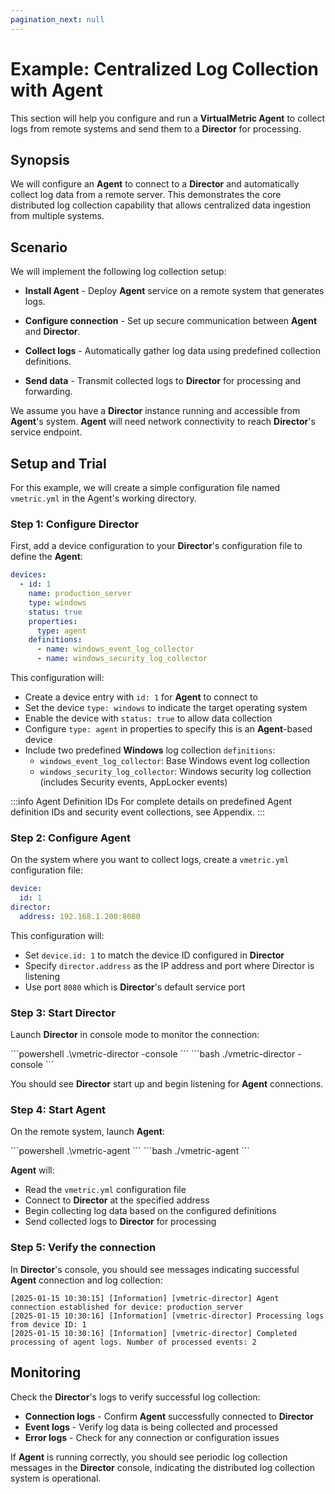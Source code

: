 ```yaml
---
pagination_next: null
---
```



# Example: Centralized Log Collection with Agent

This section will help you configure and run a **VirtualMetric Agent** to collect logs from remote systems and send them to a **Director** for processing.

## Synopsis

We will configure an **Agent** to connect to a **Director** and automatically collect log data from a remote server. This demonstrates the core distributed log collection capability that allows centralized data ingestion from multiple systems.

## Scenario

We will implement the following log collection setup:

- **Install Agent** - Deploy **Agent** service on a remote system that generates logs.

- **Configure connection** - Set up secure communication between **Agent** and **Director**.

- **Collect logs** - Automatically gather log data using predefined collection definitions.

- **Send data** - Transmit collected logs to **Director** for processing and forwarding.

We assume you have a **Director** instance running and accessible from **Agent**'s system. **Agent** will need network connectivity to reach **Director**'s service endpoint.

## Setup and Trial

<Include id="config-files-execution" />

For this example, we will create a simple configuration file named `vmetric.yml` in the Agent's working directory.

### Step 1: Configure Director

First, add a device configuration to your **Director**'s configuration file to define the **Agent**:

```yaml title="director-config.yml"
devices:
  - id: 1
    name: production_server
    type: windows
    status: true
    properties:
      type: agent 
    definitions:
      - name: windows_event_log_collector
      - name: windows_security_log_collector
```

This configuration will:

- Create a device entry with `id: 1` for **Agent** to connect to
- Set the device `type: windows` to indicate the target operating system
- Enable the device with `status: true` to allow data collection
- Configure `type: agent` in properties to specify this is an **Agent**-based device
- Include two predefined **Windows** log collection `definitions`:
  - `windows_event_log_collector`: Base Windows event log collection
  - `windows_security_log_collector`: Windows security log collection (includes Security events, AppLocker events)

:::info Agent Definition IDs
For complete details on predefined Agent definition IDs and security event collections, see <Topic id="appendix-agent-names">Appendix</Topic>.
:::

### Step 2: Configure Agent

On the system where you want to collect logs, create a `vmetric.yml` configuration file:

```yaml title="vmetric.yml"
device:
  id: 1
director:
  address: 192.168.1.200:8080
```

This configuration will:

- Set `device.id: 1` to match the device ID configured in **Director**
- Specify `director.address` as the IP address and port where Director is listening
- Use port `8080` which is **Director**'s default service port

### Step 3: Start Director

Launch **Director** in console mode to monitor the connection:

<Tabs>
  <TabItem value="powershell" label="PowerShell" default>
    ```powershell
    .\vmetric-director -console
    ```
  </TabItem>
  <TabItem value="bash" label="Bash">
    ```bash
    ./vmetric-director -console
    ```
  </TabItem>
</Tabs>

You should see **Director** start up and begin listening for **Agent** connections.

### Step 4: Start Agent

On the remote system, launch **Agent**:

<Tabs>
  <TabItem value="powershell" label="PowerShell" default>
    ```powershell
    .\vmetric-agent
    ```
  </TabItem>
  <TabItem value="bash" label="Bash">
    ```bash
    ./vmetric-agent
    ```
  </TabItem>
</Tabs>

**Agent** will:

- Read the `vmetric.yml` configuration file
- Connect to **Director** at the specified address
- Begin collecting log data based on the configured definitions
- Send collected logs to **Director** for processing

### Step 5: Verify the connection

In **Director**'s console, you should see messages indicating successful **Agent** connection and log collection:

```console
[2025-01-15 10:30:15] [Information] [vmetric-director] Agent connection established for device: production_server
[2025-01-15 10:30:16] [Information] [vmetric-director] Processing logs from device ID: 1
[2025-01-15 10:30:16] [Information] [vmetric-director] Completed processing of agent logs. Number of processed events: 2
```

<Include id="live-config-updates" />

## Monitoring

Check the **Director**'s logs to verify successful log collection:

- **Connection logs** - Confirm **Agent** successfully connected to **Director**
- **Event logs** - Verify log data is being collected and processed
- **Error logs** - Check for any connection or configuration issues

If **Agent** is running correctly, you should see periodic log collection messages in the **Director** console, indicating the distributed log collection system is operational.
